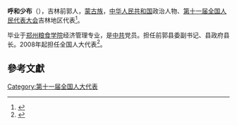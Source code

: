 '''呼和少布'''（{{bd|1955年||}}），吉林前郭人，[[蒙古族|蒙古族]]，[[中华人民共和国|中华人民共和国]]政治人物、[[第十一届全国人民代表大会|第十一届全国人民代表大会]]吉林地区代表<ref>{{cite web|author=新华网|title=第十一届全国人大代表|url=http://news.xinhuanet.com/ziliao/2008-03/03/content_7708230.htm?node=36628|publisher=新华网|accessdate=2014-01-07|archive-date=2014-01-10|archive-url=https://web.archive.org/web/20140110211415/http://news.xinhuanet.com/ziliao/2008-03/03/content_7708230.htm?node=36628|dead-url=no}}</ref>。

毕业于[[郑州粮食学院|郑州粮食学院]]经济管理专业，是[[中共|中共]]党员。担任前郭县委副书记、县政府县长。2008年起担任全国人大代表<ref>{{cite news|title=全国人大代表信息-呼和少布|url=http://210.82.31.1:8084/delegate/viewDelegate.action?dbid=110507|accessdate=2013-04-05|newspaper=全国人大网|archive-url=https://web.archive.org/web/20140306054209/http://www.npc.gov.cn/delegate/viewDelegate.action?dbid=110507|archive-date=2014-03-06|dead-url=yes}}</ref>。

==參考文獻==
{{reflist}}
[[Category:第十一届全国人大代表|Category:第十一届全国人大代表]]